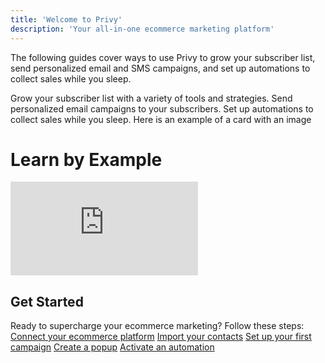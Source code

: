 ```yaml
---
title: 'Welcome to Privy'
description: 'Your all-in-one ecommerce marketing platform'
---
```


The following guides cover ways to use Privy to grow your subscriber list, send personalized email and SMS campaigns, and set up automations to collect sales while you sleep. 


<CardGroup cols={2}>
<Card title="Grow Subscriber List" icon="chart-mixed" href="/docs/getting-started/start-here">
Grow your subscriber list with a variety of tools and strategies.
</Card>

<Card title="Send Personalized Email Campaigns" icon="compass">
Send personalized email campaigns to your subscribers.
</Card>

<Card title="Set Up Automations" icon="bolt">
Set up automations to collect sales while you sleep.
</Card>
</CardGroup>

<Card title="Image Card" img="/images/hero-light.svg">
  Here is an example of a card with an image
</Card>


# Learn by Example
<div className="py-6 mx-auto max-w-3xl">
  <div className="rounded-lg overflow-hidden shadow-sm">
    <iframe 
      className="w-full aspect-video"
      src="https://www.youtube.com/embed/Km5uEzOdq_0" 
      frameBorder="0" 
      allow="autoplay; encrypted-media" 
      allowFullScreen
    ></iframe>
  </div>
</div>


## Get Started

Ready to supercharge your ecommerce marketing? Follow these steps:
<Steps>
<Step title="Connect your ecommerce platform">
[Connect your ecommerce platform](/docs/getting-started/start-here)
</Step>
<Step title="Import your contacts">
[Import your contacts](/docs/getting-started/import-contacts)
</Step>
<Step title="Set up your first campaign">
[Set up your first campaign](/docs/getting-started/send-your-first-email)
</Step>
<Step title="Create a popup">
[Create a popup](/docs/getting-started/create-your-first-popup)
</Step>
<Step title="Activate an automation">
[Activate an automation](/docs/getting-started/activate-your-first-automation)
</Step>
</Steps>